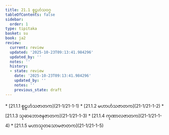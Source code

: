 ```yaml
---
title: 21.1 စူဠဟံသဝဂ္ဂ
tableOfContents: false
sidebar:
  order: 1
type: tipitaka
basket: su
book: ja2
review:
  current: review
  updated: '2025-10-23T09:13:41.984296'
  updated_by: ''
  notes: ''
  history:
  - state: review
    date: '2025-10-23T09:13:41.984296'
    updated_by: ''
    notes: ''
    previous_state: draft
---
```



<ReviewStatus review={frontmatter.review} showDetails={true} />

<HypothesisAnnotation frontmatter={frontmatter} />

<DynamicBreadcrumb />



<TableOfContents book="ja2" section="21.1">
* [21.1.1 စူဠဟံသဇာတက](21-1/21-1-1)
* [21.1.2 မဟာဟံသဇာတက](21-1/21-1-2)
* [21.1.3 သုဓာဘောဇနဇာတက](21-1/21-1-3)
* [21.1.4 ကုဏာလဇာတက](21-1/21-1-4)
* [21.1.5 မဟာသုတသောမဇာတက](21-1/21-1-5)
</TableOfContents>